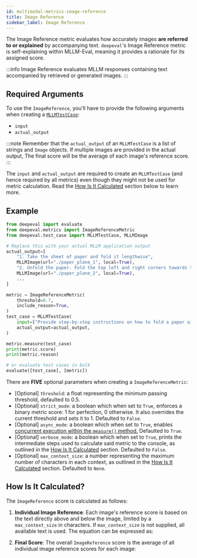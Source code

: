 ```yaml
---
id: multimodal-metrics-image-reference
title: Image Reference
sidebar_label: Image Reference
---
```



The Image Reference metric evaluates how accurately images **are referred to or explained** by accompanying text. `deepeval`'s Image Reference metric is self-explaining within MLLM-Eval, meaning it provides a rationale for its assigned score.

:::info
Image Reference evaluates MLLM responses containing text accompanied by retrieved or generated images.
:::

## Required Arguments

To use the `ImageReference`, you'll have to provide the following arguments when creating a [`MLLMTestCase`](/docs/evaluation-test-cases#mllm-test-case):

- `input`
- `actual_output`

:::note
Remember that the `actual_output` of an `MLLMTestCase` is a list of strings and `Image` objects. If multiple images are provided in the actual output, The final score will be the average of each image's reference score.
:::

The `input` and `actual_output` are required to create an `MLLMTestCase` (and hence required by all metrics) even though they might not be used for metric calculation. Read the [How Is It Calculated](#how-is-it-calculated) section below to learn more.

## Example

```python
from deepeval import evaluate
from deepeval.metrics import ImageReferenceMetric
from deepeval.test_case import MLLMTestCase, MLLMImage

# Replace this with your actual MLLM application output
actual_output=[
    "1. Take the sheet of paper and fold it lengthwise",
    MLLMImage(url="./paper_plane_1", local=True),
    "2. Unfold the paper. Fold the top left and right corners towards the center.",
    MLLMImage(url="./paper_plane_2", local=True),
    ...
]

metric = ImageReferenceMetric(
    threshold=0.7,
    include_reason=True,
)
test_case = MLLMTestCase(
    input=["Provide step-by-step instructions on how to fold a paper airplane."],
    actual_output=actual_output,
)

metric.measure(test_case)
print(metric.score)
print(metric.reason)

# or evaluate test cases in bulk
evaluate([test_case], [metric])
```

There are **FIVE** optional parameters when creating a `ImageReferenceMetric`:

- [Optional] `threshold`: a float representing the minimum passing threshold, defaulted to 0.5.
- [Optional] `strict_mode`: a boolean which when set to `True`, enforces a binary metric score: 1 for perfection, 0 otherwise. It also overrides the current threshold and sets it to 1. Defaulted to `False`.
- [Optional] `async_mode`: a boolean which when set to `True`, enables [concurrent execution within the `measure()` method.](/docs/metrics-introduction#measuring-metrics-in-async) Defaulted to `True`.
- [Optional] `verbose_mode`: a boolean which when set to `True`, prints the intermediate steps used to calculate said metric to the console, as outlined in the [How Is It Calculated](#how-is-it-calculated) section. Defaulted to `False`.
- [Optional] `max_context_size`: a number representing the maximum number of characters in each context, as outlined in the [How Is It Calculated](#how-is-it-calculated) section. Defaulted to `None`.

## How Is It Calculated?

The `ImageReference` score is calculated as follows:

1. **Individual Image Reference**: Each image's reference score is based on the text directly above and below the image, limited by a `max_context_size` in characters. If `max_context_size` is not supplied, all available text is used. The equation can be expressed as:

<Equation formula="R_i = f(\text{Context}_{\text{above}}, \text{Context}_{\text{below}}, \text{Image}_i)" />

2. **Final Score**: The overall `ImageReference` score is the average of all individual image reference scores for each image:

<Equation formula="O = \frac{\sum_{i=1}^n R_i}{n}" />
